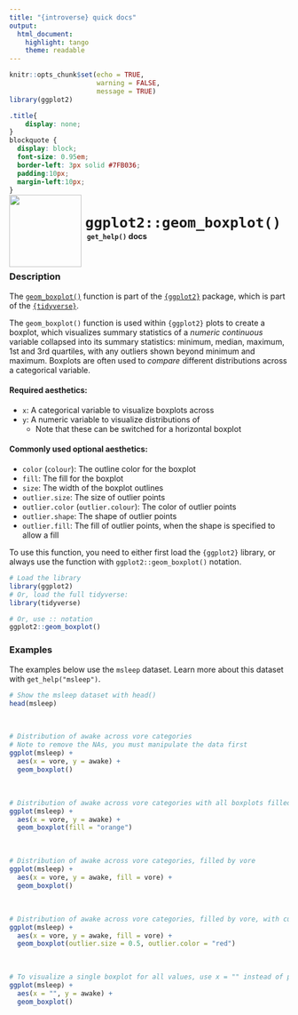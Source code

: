 ```yaml
---
title: "{introverse} quick docs"
output: 
  html_document:
    highlight: tango
    theme: readable
---
```



```r
knitr::opts_chunk$set(echo = TRUE, 
                      warning = FALSE, 
                      message = TRUE)
library(ggplot2)
```

```css
.title{
    display: none;
}
blockquote {
  display: block;
  font-size: 0.95em;
  border-left: 3px solid #7FB036;
  padding:10px;
  margin-left:10px;
}
```

<div>
<br>
 <img src = "logo.png" style = "float:left;height:130px;margin-top:-30px;">
 <span style = "font-weight:bold;font-size:30px;"> 
  &nbsp;<code>ggplot2::geom_boxplot()</code>
 </span>
 <br>
 <b>&nbsp;&nbsp;&nbsp;<code>get_help()</code> docs</b>
</div>
<br>

### Description

The [`geom_boxplot()`](https://ggplot2.tidyverse.org/reference/geom_boxplot.html) function is part of the [`{ggplot2}`](https://ggplot2.tidyverse.org/) package, which is part of the [`{tidyverse}`](https://www.tidyverse.org/).

The `geom_boxplot()` function is used within `{ggplot2}` plots to create a boxplot, which visualizes summary statistics of a _numeric continuous_ variable collapsed into its summary statistics: minimum, median, maximum, 1st and 3rd quartiles, with any outliers shown beyond minimum and maximum. Boxplots are often used to _compare_ different distributions across a categorical variable.

#### Required aesthetics:

+ `x`: A categorical variable to visualize boxplots across
+ `y`: A numeric variable to visualize distributions of
  + Note that these can be switched for a horizontal boxplot

#### Commonly used optional aesthetics:

+ `color` (`colour`): The outline color for the boxplot
+ `fill`: The fill for the boxplot
+ `size`: The width of the boxplot outlines
+ `outlier.size`: The size of outlier points
+ `outlier.color` (`outlier.colour`): The color of outlier points
+ `outlier.shape`: The shape of outlier points
+ `outlier.fill`: The fill of outlier points, when the shape is specified to allow a fill


<!-- Add the following if the topic is a function that does NOT come with base R, and uncomment/fill in the subsequent multiline HTML comment: -->
To use this function, you need to either first load the `{ggplot2}` library, or always use the function with `ggplot2::geom_boxplot()` notation.

```r
# Load the library
library(ggplot2)
# Or, load the full tidyverse:
library(tidyverse)

# Or, use :: notation
ggplot2::geom_boxplot()
```



### Examples

The examples below use the `msleep` dataset. Learn more about this dataset with `get_help("msleep")`.

```r
# Show the msleep dataset with head()
head(msleep)
```

<br>
```r
# Distribution of awake across vore categories
# Note to remove the NAs, you must manipulate the data first
ggplot(msleep) + 
  aes(x = vore, y = awake) + 
  geom_boxplot()
```

<br>

```r
# Distribution of awake across vore categories with all boxplots filled the same
ggplot(msleep) + 
  aes(x = vore, y = awake) + 
  geom_boxplot(fill = "orange")
```

<br>


```r
# Distribution of awake across vore categories, filled by vore
ggplot(msleep) + 
  aes(x = vore, y = awake, fill = vore) + 
  geom_boxplot()
```

<br>

```r
# Distribution of awake across vore categories, filled by vore, with customized outliers
ggplot(msleep) + 
  aes(x = vore, y = awake, fill = vore) + 
  geom_boxplot(outlier.size = 0.5, outlier.color = "red")
```


<br>

```r
# To visualize a single boxplot for all values, use x = "" instead of providing a variable
ggplot(msleep) + 
  aes(x = "", y = awake) + 
  geom_boxplot()
```
